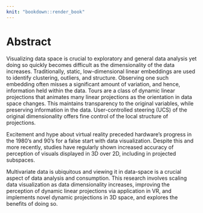 ```yaml
---
knit: "bookdown::render_book"
---
```


# Abstract {-}

Visualizing data space is crucial to exploratory and general data analysis yet doing so quickly becomes difficult as the dimensionality of the data increases. Traditionally, static, low-dimensional linear embeddings are used to identify clustering, outliers, and structure. Observing one such embedding often misses a significant amount of variation, and hence, information held within the data. Tours are a class of dynamic linear projections that animates many linear projections as the orientation in data space changes. This maintains transparency to the original variables, while preserving information in the data.
User-controlled steering (UCS) of the original dimensionality offers fine control of the local structure of projections. 

Excitement and hype about virtual reality preceded hardware's progress in the 1980's and 90's for a false start with data visualization. Despite this and more recently, studies have regularly shown increased accuracy of perception of visuals displayed in 3D over 2D, including in projected subspaces.

Multivariate data is ubiquitous and viewing it in data-space is a crucial aspect of data analysis and consumption. This research involves scaling data visualization as data dimensionality increases, improving the perception of dynamic linear projections via application in VR, and implements novel dynamic projections in 3D space, and explores the benefits of doing so.


<!-- 
The following line is required to re-set page numbering after preliminary material. Do not remove
-->
\clearpage\pagenumbering{arabic}\setcounter{page}{0}
